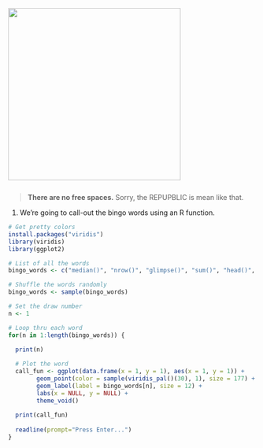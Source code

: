 

![](../images/star-wars-bingo-image.jpg){width="350" align="center" style="margin: auto; margin-top: 10px; margin-bottom: 12px;"}

> __There are no free spaces.__ Sorry, the REPUPBLIC is mean like that.

1. We're going to call-out the bingo words using an R function. 

```r
# Get pretty colors
install.packages("viridis")
library(viridis)
library(ggplot2)

# List of all the words
bingo_words <- c("median()", "nrow()", "glimpse()", "sum()", "head()", "tail()", "arrange()", "write_csv()", "geom_col()", "filter()", "ncol()", "sd()", "summarise()", "quantile()", "install.packages()", "geom_point()", "unique()", "select()", "mean()", "min()", "left_join()", "read_csv()", "nth()", "ggplot()", "library()", "n()")

# Shuffle the words randomly
bingo_words <- sample(bingo_words)

# Set the draw number
n <- 1

# Loop thru each word
for(n in 1:length(bingo_words)) {

  print(n)
  
  # Plot the word
  call_fun <- ggplot(data.frame(x = 1, y = 1), aes(x = 1, y = 1)) + 
        geom_point(color = sample(viridis_pal()(30), 1), size = 177) + 
        geom_label(label = bingo_words[n], size = 12) +
        labs(x = NULL, y = NULL) +
        theme_void()
  
  print(call_fun)
  
  readline(prompt="Press Enter...")
}
```

